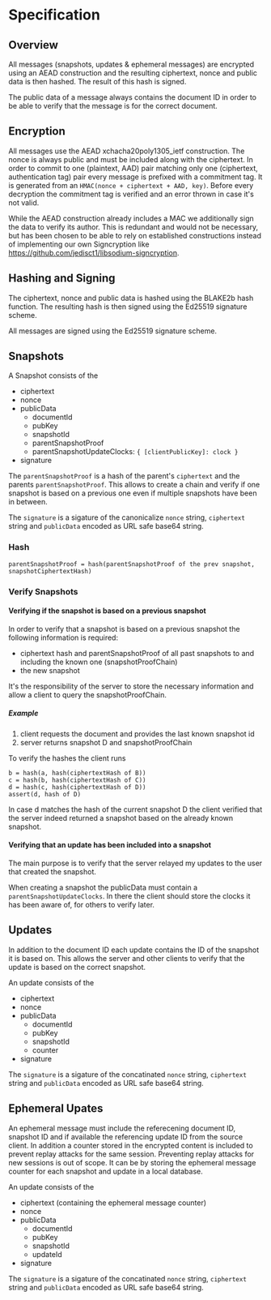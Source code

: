 # Specification

## Overview

All messages (snapshots, updates & ephemeral messages) are encrypted using an AEAD construction and the resulting ciphertext, nonce and public data is then hashed. The result of this hash is signed.

The public data of a message always contains the document ID in order to be able to verify that the message is for the correct document.

## Encryption

All messages use the AEAD xchacha20poly1305_ietf construction. The nonce is always public and must be included along with the ciphertext.
In order to commit to one (plaintext, AAD) pair matching only one (ciphertext, authentication tag) pair every message is prefixed with a commitment tag.
It is generated from an `HMAC(nonce + ciphertext + AAD, key)`. Before every decryption the commitment tag is verified and an error thrown in case it's not valid.

While the AEAD construction already includes a MAC we additionally sign the data to verify its author. This is redundant and would not be necessary, but has been chosen to be able to rely on established constructions instead of implementing our own Signcryption like https://github.com/jedisct1/libsodium-signcryption.

## Hashing and Signing

The ciphertext, nonce and public data is hashed using the BLAKE2b hash function. The resulting hash is then signed using the Ed25519 signature scheme.

All messages are signed using the Ed25519 signature scheme.

## Snapshots

A Snapshot consists of the

- ciphertext
- nonce
- publicData
  - documentId
  - pubKey
  - snapshotId
  - parentSnapshotProof
  - parentSnapshotUpdateClocks: `{ [clientPublicKey]: clock }`
- signature

The `parentSnapshotProof` is a hash of the parent's `ciphertext` and the parents `parentSnapshotProof`. This allows to create a chain
and verify if one snapshot is based on a previous one even if multiple snapshots have been in between.

The `signature` is a sigature of the canonicalize `nonce` string, `ciphertext` string and `publicData` encoded as URL safe base64 string.

### Hash

```
parentSnapshotProof = hash(parentSnapshotProof of the prev snapshot, snapshotCiphertextHash)
```

### Verify Snapshots

#### Verifying if the snapshot is based on a previous snapshot

In order to verify that a snapshot is based on a previous snapshot the following information is required:

- ciphertext hash and parentSnapshotProof of all past snapshots to and including the known one (snapshotProofChain)
- the new snapshot

It's the responsibility of the server to store the necessary information and allow a client to query the snapshotProofChain.

##### Example

1. client requests the document and provides the last known snapshot id
2. server returns snapshot D and snapshotProofChain

To verify the hashes the client runs

```
b = hash(a, hash(ciphertextHash of B))
c = hash(b, hash(ciphertextHash of C))
d = hash(c, hash(ciphertextHash of D))
assert(d, hash of D)
```

In case d matches the hash of the current snapshot D the client verified that the server indeed returned a snapshot based on the already known snapshot.

#### Verifying that an update has been included into a snapshot

The main purpose is to verify that the server relayed my updates to the user that created the snapshot.

When creating a snapshot the publicData must contain a `parentSnapshotUpdateClocks`. In there the client should store the clocks it has been aware of, for others to verify later.

## Updates

In addition to the document ID each update contains the ID of the snapshot it is based on. This allows the server and other clients to verify that the update is based on the correct snapshot.

An update consists of the

- ciphertext
- nonce
- publicData
  - documentId
  - pubKey
  - snapshotId
  - counter
- signature

The `signature` is a sigature of the concatinated `nonce` string, `ciphertext` string and `publicData` encoded as URL safe base64 string.

## Ephemeral Upates

An ephemeral message must include the referecening document ID, snapshot ID and if available the referencing update ID from the source client. In addition a counter stored in the encrypted content is included to prevent replay attacks for the same session. Preventing replay attacks for new sessions is out of scope. It can be by storing the ephemeral message counter for each snapshot and update in a local database.

An update consists of the

- ciphertext (containing the ephemeral message counter)
- nonce
- publicData
  - documentId
  - pubKey
  - snapshotId
  - updateId
- signature

The `signature` is a sigature of the concatinated `nonce` string, `ciphertext` string and `publicData` encoded as URL safe base64 string.
